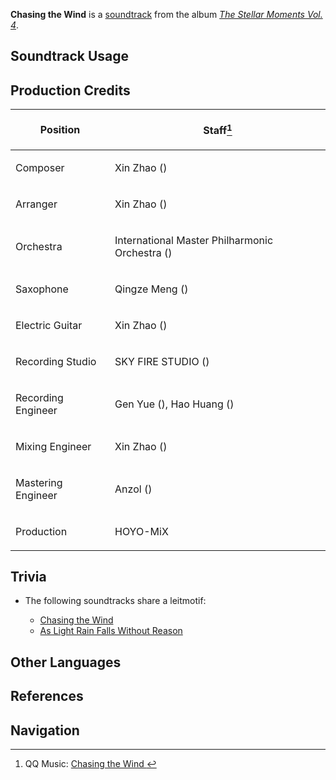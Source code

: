 {{Soundtrack Infobox
|image          = The Stellar Moments Vol. 4.png
|album          = The Stellar Moments Vol. 4
|disc           = 
|number         = 18
|featured       =
|featured2      =
|featured3      =
|featured_disc  =
|featured_disc2 =
|featured_disc3 =
|youtube_id     = xM4xh6tW_CI
|spotify_id     = 6ycCtGalMnHQLvHjFNRNvF
|previous       = Lustrous Trick
|next           = Frigid Reverie
}}
'''Chasing the Wind''' is a [[soundtrack]] from the album ''[[The Stellar Moments Vol. 4]]''.

==Soundtrack Usage==
{{Soundtrack Usage
|quest     = 
|location  = 
|domain    = 
|eventgameplay = Starlit Letter//post-matching [[Lynette]]'s voice-over
|mediaoriginal=Character Demo;;Lynette
}}

<!--
==Other Arrangements==
{{Files by Category Gallery|Media Using an Unreleased Arrangement of {{subst:#titleparts:{{subst:PAGENAME}}}} Soundtrack}}
-->
==Production Credits==
{| class="wikitable"
! Position
! Staff<ref>QQ Music: [https://y.qq.com/n/ryqq/songDetail/0012fjYh0GbUPz Chasing the Wind {{zh|蹑影追风}}]</ref>
|-
! Composer
| Xin Zhao ({{zh|赵鑫}})
|-
! Arranger
| Xin Zhao ({{zh|赵鑫}})
|-
! Orchestra
| International Master Philharmonic Orchestra ({{zh|国际首席爱乐乐团}})
|-
! Saxophone
| Qingze Meng ({{zh|孟庆泽}})
|-
! Electric Guitar
| Xin Zhao ({{zh|赵鑫}})
|-
! Recording Studio
| SKY FIRE STUDIO ({{zh|九紫天诚录音棚}})
|-
! Recording Engineer
| Gen Yue ({{zh|岳艮}}), Hao Huang ({{zh|黄浩}})
|-
! Mixing Engineer
| Xin Zhao ({{zh|赵鑫}})
|-
! Mastering Engineer
| Anzol ({{zh|鸦雀有声}})
|-
! Production
| HOYO-MiX
|}

==Trivia==
* <section begin="LynetteLeitmotif" />The following soundtracks share a leitmotif:
** [[Chasing the Wind]]
** [[As Light Rain Falls Without Reason (Soundtrack)|As Light Rain Falls Without Reason]]<section end="LynetteLeitmotif" />

==Other Languages==
{{Other Languages
|en       = Chasing the Wind
|zhs      = 蹑影追风
|zhs_rm   = Nièyǐng-zhuīfēng
|zht      = 躡影追風
|zht_rm   = Nièyǐng-zhuīfēng
|zh_tl    = Pursuing the Shadows and Chasing the Wind
|zh_note  = This is an idiom meaning "to be extremely fast."
|ja       = 軽やかに風を追う影
|ja_rm    = Karoyaka ni Kaze wo Ou Kage
|ja_tl    = A Shadow Lightly Chasing the Wind
}}

==References==
{{Reflist}}

==Navigation==
{{Soundtrack Navbox|The Stellar Moments}}
